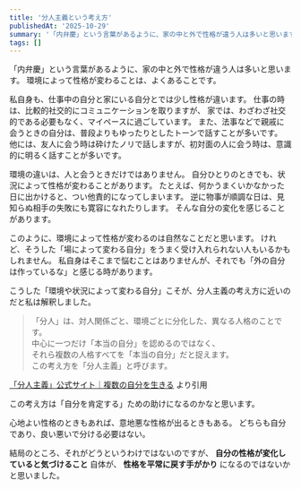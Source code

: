 ```yaml
---
title: '分人主義という考え方'
publishedAt: '2025-10-29'
summary: '「内弁慶」という言葉があるように、家の中と外で性格が違う人は多いと思います。環境によって性格が変わることは、よくあることです。'
tags: []
---
```


「内弁慶」という言葉があるように、家の中と外で性格が違う人は多いと思います。
環境によって性格が変わることは、よくあることです。

私自身も、仕事中の自分と家にいる自分とでは少し性格が違います。
仕事の時は、比較的社交的にコミュニケーションを取りますが、
家では、わざわざ社交的である必要もなく、マイペースに過ごしています。
また、法事などで親戚に会うときの自分は、普段よりもゆったりとしたトーンで話すことが多いです。
他には、友人に会う時は砕けたノリで話しますが、初対面の人に会う時は、意識的に明るく話すことが多いです。

環境の違いは、人と会うときだけではありません。
自分ひとりのときでも、状況によって性格が変わることがあります。
たとえば、何かうまくいかなかった日に出かけると、つい他責的になってしまいます。
逆に物事が順調な日は、見知らぬ相手の失敗にも寛容になれたりします。
そんな自分の変化を感じることがあります。

このように、環境によって性格が変わるのは自然なことだと思います。
けれど、そうした「場によって変わる自分」をうまく受け入れられない人もいるかもしれません。
私自身はそこまで悩むことはありませんが、それでも「外の自分は作っているな」と感じる時があります。

こうした「環境や状況によって変わる自分」こそが、分人主義の考え方に近いのだと私は解釈しました。

> 「分人」は、対人関係ごと、環境ごとに分化した、異なる人格のことです。  
> 中心に一つだけ「本当の自分」を認めるのではなく、  
> それら複数の人格すべてを「本当の自分」だと捉えます。  
> この考え方を「分人主義」と呼びます。  

[「分人主義」公式サイト｜複数の自分を生きる](https://dividualism.k-hirano.com/) より引用

この考え方は「自分を肯定する」ための助けになるのかなと思います。

心地よい性格のときもあれば、意地悪な性格が出るときもある。
どちらも自分であり、良い悪いで分ける必要はない。

結局のところ、それがどうというわけではないのですが、
**自分の性格が変化していると気づけること** 自体が、
**性格を平常に戻す手がかり** になるのではないかと思いました。
